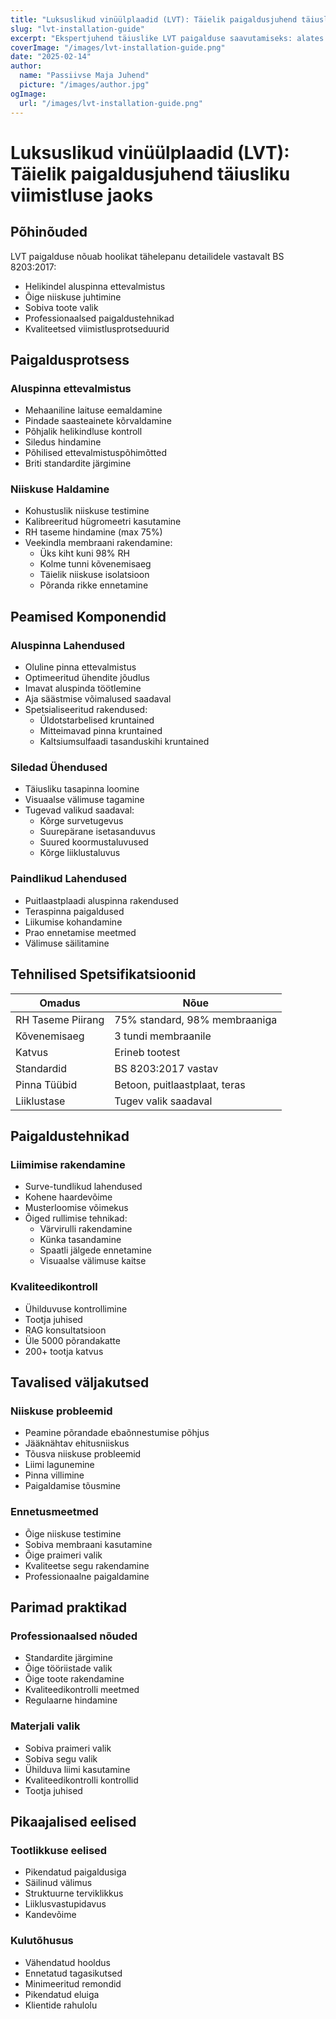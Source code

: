 ```yaml
---
title: "Luksuslikud vinüülplaadid (LVT): Täielik paigaldusjuhend täiusliku viimistluse jaoks"
slug: "lvt-installation-guide"
excerpt: "Ekspertjuhend täiuslike LVT paigalduse saavutamiseks: alates aluspinna ettevalmistamisest kuni lõppviimistluseni, järgides BS 8203:2017 standardeid pikaajaliste tulemuste saavutamiseks."
coverImage: "/images/lvt-installation-guide.png"
date: "2025-02-14"
author:
  name: "Passiivse Maja Juhend"
  picture: "/images/author.jpg"
ogImage:
  url: "/images/lvt-installation-guide.png"
---
```


# Luksuslikud vinüülplaadid (LVT): Täielik paigaldusjuhend täiusliku viimistluse jaoks

## Põhinõuded

LVT paigalduse nõuab hoolikat tähelepanu detailidele vastavalt BS 8203:2017:

- Helikindel aluspinna ettevalmistus
- Õige niiskuse juhtimine
- Sobiva toote valik
- Professionaalsed paigaldustehnikad
- Kvaliteetsed viimistlusprotseduurid

## Paigaldusprotsess

### Aluspinna ettevalmistus
- Mehaaniline laituse eemaldamine
- Pindade saasteainete kõrvaldamine
- Põhjalik helikindluse kontroll
- Siledus hindamine
- Põhilised ettevalmistuspõhimõtted
- Briti standardite järgimine

### Niiskuse Haldamine
- Kohustuslik niiskuse testimine
- Kalibreeritud hügromeetri kasutamine
- RH taseme hindamine (max 75%)
- Veekindla membraani rakendamine:
  - Üks kiht kuni 98% RH
  - Kolme tunni kõvenemisaeg
  - Täielik niiskuse isolatsioon
  - Põranda rikke ennetamine

## Peamised Komponendid

### Aluspinna Lahendused
- Oluline pinna ettevalmistus
- Optimeeritud ühendite jõudlus
- Imavat aluspinda töötlemine
- Aja säästmise võimalused saadaval
- Spetsialiseeritud rakendused:
  - Üldotstarbelised kruntained
  - Mitteimavad pinna kruntained
  - Kaltsiumsulfaadi tasanduskihi kruntained

### Siledad Ühendused
- Täiusliku tasapinna loomine
- Visuaalse välimuse tagamine
- Tugevad valikud saadaval:
  - Kõrge survetugevus
  - Suurepärane isetasanduvus
  - Suured koormustaluvused
  - Kõrge liiklustaluvus

### Paindlikud Lahendused
- Puitlaastplaadi aluspinna rakendused
- Teraspinna paigaldused
- Liikumise kohandamine
- Prao ennetamise meetmed
- Välimuse säilitamine

## Tehnilised Spetsifikatsioonid

| Omadus | Nõue |
|--------|-------|
| RH Taseme Piirang | 75% standard, 98% membraaniga |
| Kõvenemisaeg | 3 tundi membraanile |
| Katvus | Erineb tootest |
| Standardid | BS 8203:2017 vastav |
| Pinna Tüübid | Betoon, puitlaastplaat, teras |
| Liiklustase | Tugev valik saadaval |

## Paigaldustehnikad

### Liimimise rakendamine
- Surve-tundlikud lahendused
- Kohene haardevõime
- Musterloomise võimekus
- Õiged rullimise tehnikad:
  - Värvirulli rakendamine
  - Künka tasandamine
  - Spaatli jälgede ennetamine
  - Visuaalse välimuse kaitse

### Kvaliteedikontroll
- Ühilduvuse kontrollimine
- Tootja juhised
- RAG konsultatsioon
- Üle 5000 põrandakatte
- 200+ tootja katvus

## Tavalised väljakutsed

### Niiskuse probleemid
- Peamine põrandade ebaõnnestumise põhjus
- Jääknähtav ehitusniiskus
- Tõusva niiskuse probleemid
- Liimi lagunemine
- Pinna villimine
- Paigaldamise tõusmine

### Ennetusmeetmed
- Õige niiskuse testimine
- Sobiva membraani kasutamine
- Õige praimeri valik
- Kvaliteetse segu rakendamine
- Professionaalne paigaldamine

## Parimad praktikad

### Professionaalsed nõuded
- Standardite järgimine
- Õige tööriistade valik
- Õige toote rakendamine
- Kvaliteedikontrolli meetmed
- Regulaarne hindamine

### Materjali valik
- Sobiva praimeri valik
- Sobiva segu valik
- Ühilduva liimi kasutamine
- Kvaliteedikontrolli kontrollid
- Tootja juhised

## Pikaajalised eelised

### Tootlikkuse eelised
- Pikendatud paigaldusiga
- Säilinud välimus
- Struktuurne terviklikkus
- Liiklusvastupidavus
- Kandevõime

### Kulutõhusus
- Vähendatud hooldus
- Ennetatud tagasikutsed
- Minimeeritud remondid
- Pikendatud eluiga
- Klientide rahulolu